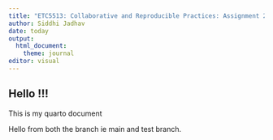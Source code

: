 ```yaml
---
title: "ETC5513: Collaborative and Reproducible Practices: Assignment 2"
author: Siddhi Jadhav
date: today
output: 
  html_document:
    theme: journal
editor: visual
---
```


## Hello !!!

This is my quarto document


Hello from both the branch ie main and test branch.

